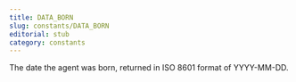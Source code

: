 ```yaml
---
title: DATA_BORN
slug: constants/DATA_BORN
editorial: stub
category: constants
---
```


<LSLConstant
	name="DATA_BORN"
	type="integer"
	value="3"
/>

The date the agent was born, returned in ISO 8601 format of YYYY-MM-DD.
